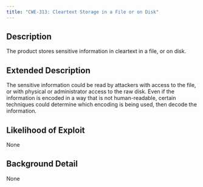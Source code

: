 ```yaml
---
title: "CWE-313: Cleartext Storage in a File or on Disk"
---
```


## Description
The product stores sensitive information in cleartext in a file, or on disk.

## Extended Description
The sensitive information could be read by attackers with access to the file, or with physical or administrator access to the raw disk. Even if the information is encoded in a way that is not human-readable, certain techniques could determine which encoding is being used, then decode the information.

## Likelihood of Exploit
None

## Background Detail
None
        